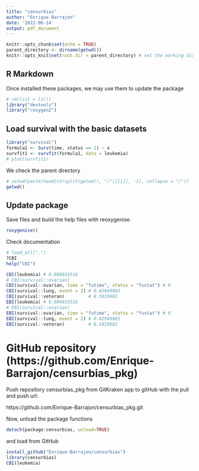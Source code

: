 ```yaml
---
title: "censurbias"
author: "Enrique Barrajon"
date: '2022-06-14'
output: pdf_document
---
```


```r
knitr::opts_chunk$set(echo = TRUE)
parent_directory <- dirname(getwd())
knitr::opts_knit$set(root.dir = parent_directory) # set the working directory to the parent directory
```

## R Markdown

Once installed these packages, we may use them to update the package

```r
# rm(list = ls())
library("devtools")
library("roxygen2")
```

## Load survival with the basic datasets

```r

library("survival")
formula1 <- Surv(time, status == 1) ~ x
survfit1 <- survfit(formula1, data = leukemia)
# plot(survfit1)

```

We check the parent directory

```r

# setwd(paste(head(strsplit(getwd(), "/")[[1]], -1), collapse = "/"))
getwd()

```

## Update package

Save files and build the help files with reoxygenise.

```r

roxygenise()

```

Check documentation

```r
# load_all(".")
?CBI
help("CBI")
```


```r

CBI(leukemia) # 0.006033516
# CBI(survival::ovarian)
CBI(survival::ovarian, time = "futime", status = "fustat") # 0
CBI(survival::lung, event = 2) # 0.02949085
CBI(survival::veteran)         # 0.5019982
EBI(leukemia) # 0.006033516
# EBI(survival::ovarian)
EBI(survival::ovarian, time = "futime", status = "fustat") # 0
EBI(survival::lung, event = 2) # 0.02949085
EBI(survival::veteran)         # 0.5019982

```

# GitHub repository (https://github.com/Enrique-Barrajon/censurbias_pkg)

Push repository censurbias_pkg from GitKraken app to gitHub with the pull and push url:

https://github.com/Enrique-Barrajon/censurbias_pkg.git

Now, unload the package functions

```r

detach(package:censurbias, unload=TRUE)

```

and load from GitHub

```r

install_github("Enrique-Barrajon/censurbias")
library(censurbias)
CBI(leukemia)

```


